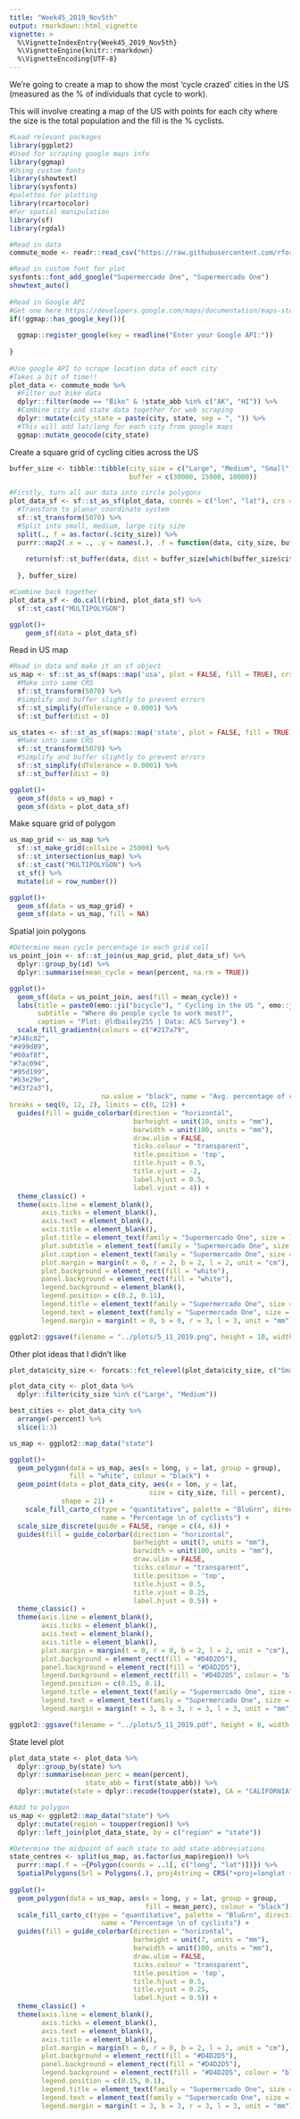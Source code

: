 ```yaml
---
title: "Week45_2019_Nov5th"
output: rmarkdown::html_vignette
vignette: >
  %\VignetteIndexEntry{Week45_2019_Nov5th}
  %\VignetteEngine{knitr::rmarkdown}
  %\VignetteEncoding{UTF-8}
---
```


We're going to create a map to show the most 'cycle crazed' cities in the US (measured as the % of individuals that cycle to work).

This will involve creating a map of the US with points for each city where the size is the total population and the fill is the % cyclists.

```r

#Load relevant packages
library(ggplot2)
#Used for scraping google maps info
library(ggmap)
#Using custom fonts
library(showtext)
library(sysfonts)
#palettes for plotting
library(rcartocolor)
#For spatial manipulation
library(sf)
library(rgdal)

```

```r

#Read in data
commute_mode <- readr::read_csv("https://raw.githubusercontent.com/rfordatascience/tidytuesday/master/data/2019/2019-11-05/commute.csv")

#Read in custom font for plot
sysfonts::font_add_google("Supermercado One", "Supermercado One")
showtext_auto()
  
#Read in Google API
#Get one here https://developers.google.com/maps/documentation/maps-static/get-api-key
if(!ggmap::has_google_key()){
  
  ggmap::register_google(key = readline("Enter your Google API:"))
  
}
  
#Use google API to scrape location data of each city
#Takes a bit of time!!
plot_data <- commute_mode %>%
  #Filter out bike data
  dplyr::filter(mode == "Bike" & !state_abb %in% c("AK", "HI")) %>% 
  #Combine city and state data together for web scraping
  dplyr::mutate(city_state = paste(city, state, sep = ", ")) %>% 
  #This will add lat/long for each city from google maps
  ggmap::mutate_geocode(city_state)

```

Create a square grid of cycling cities across the US

```r

buffer_size <- tibble::tibble(city_size = c("Large", "Medium", "Small"),
                              buffer = c(30000, 15000, 10000))

#Firstly, turn all our data into circle polygons
plot_data_sf <- sf::st_as_sf(plot_data, coords = c("lon", "lat"), crs = CRS("+init=epsg:4326")) %>% 
  #Transform to planar coordinate system
  sf::st_transform(5070) %>% 
  #Split into small, medium, large city size
  split(., f = as.factor(.$city_size)) %>% 
  purrr::map2(.x = ., .y = names(.), .f = function(data, city_size, buffer_size){
    
    return(sf::st_buffer(data, dist = buffer_size[which(buffer_size$city_size == city_size), ]$buffer))
    
  }, buffer_size)

#Combine back together
plot_data_sf <- do.call(rbind, plot_data_sf) %>% 
  sf::st_cast("MULTIPOLYGON")

ggplot()+
    geom_sf(data = plot_data_sf)

```

Read in US map

```r

#Read in data and make it an sf object
us_map <- sf::st_as_sf(maps::map('usa', plot = FALSE, fill = TRUE), crs = CRS("+init=epsg:4326")) %>% 
  #Make into same CRS
  sf::st_transform(5070) %>% 
  #Simplify and buffer slightly to prevent errors
  sf::st_simplify(dTolerance = 0.0001) %>% 
  sf::st_buffer(dist = 0)

us_states <- sf::st_as_sf(maps::map('state', plot = FALSE, fill = TRUE), crs = CRS("+init=epsg:4326")) %>% 
  #Make into same CRS
  sf::st_transform(5070) %>% 
  #Simplify and buffer slightly to prevent errors
  sf::st_simplify(dTolerance = 0.0001) %>% 
  sf::st_buffer(dist = 0)

ggplot()+
  geom_sf(data = us_map) +
  geom_sf(data = plot_data_sf)

```

Make square grid of polygon

```r

us_map_grid <- us_map %>% 
  sf::st_make_grid(cellsize = 25000) %>%
  sf::st_intersection(us_map) %>% 
  sf::st_cast("MULTIPOLYGON") %>%
  st_sf() %>%
  mutate(id = row_number())

ggplot()+
  geom_sf(data = us_map_grid) +
  geom_sf(data = us_map, fill = NA)

```

Spatial join polygons

```r

#Determine mean cycle percentage in each grid cell
us_point_join <- sf::st_join(us_map_grid, plot_data_sf) %>% 
  dplyr::group_by(id) %>% 
  dplyr::summarise(mean_cycle = mean(percent, na.rm = TRUE))

ggplot()+
  geom_sf(data = us_point_join, aes(fill = mean_cycle)) +
  labs(title = paste0(emo::ji("bicycle"), " Cycling in the US ", emo::ji("bicycle")),
       subtitle = "Where do people cycle to work most?",
       caption = "Plot: @ldbailey255 | Data: ACS Survey") +
  scale_fill_gradientn(colours = c("#217a79",
"#348c82",
"#499d89",
"#60af8f",
"#7ac094",
"#95d199",
"#b3e29e",
"#d3f2a3"),
                       na.value = "black", name = "Avg. percentage of cyclists",
breaks = seq(0, 12, 2), limits = c(0, 12)) +
  guides(fill = guide_colorbar(direction = "horizontal",
                               barheight = unit(10, units = "mm"), 
                               barwidth = unit(100, units = "mm"),
                               draw.ulim = FALSE, 
                               ticks.colour = "transparent",
                               title.position = 'top',
                               title.hjust = 0.5,
                               title.vjust = -2,
                               label.hjust = 0.5,
                               label.vjust = 4)) +
  theme_classic() +
  theme(axis.line = element_blank(),
        axis.ticks = element_blank(),
        axis.text = element_blank(),
        axis.title = element_blank(),
        plot.title = element_text(family = "Supermercado One", size = 100, hjust = 0.5, vjust = 0),
        plot.subtitle = element_text(family = "Supermercado One", size = 80, hjust = 0.5, vjust = 0),
        plot.caption = element_text(family = "Supermercado One", size = 50),
        plot.margin = margin(t = 0, r = 2, b = 2, l = 2, unit = "cm"),
        plot.background = element_rect(fill = "white"),
        panel.background = element_rect(fill = "white"),
        legend.background = element_blank(),
        legend.position = c(0.2, 0.11),
        legend.title = element_text(family = "Supermercado One", size = 70),
        legend.text = element_text(family = "Supermercado One", size = 50),
        legend.margin = margin(t = 0, b = 0, r = 3, l = 3, unit = "mm"))

ggplot2::ggsave(filename = "../plots/5_11_2019.png", height = 10, width = 15)

```

Other plot ideas that I didn't like

```r

plot_data$city_size <- forcats::fct_relevel(plot_data$city_size, c("Small", "Medium", "Large"))

plot_data_city <- plot_data %>% 
  dplyr::filter(city_size %in% c("Large", "Medium"))

best_cities <- plot_data_city %>% 
  arrange(-percent) %>% 
  slice(1:3)

us_map <- ggplot2::map_data("state")

ggplot()+
  geom_polygon(data = us_map, aes(x = long, y = lat, group = group),
               fill = "white", colour = "black") +
  geom_point(data = plot_data_city, aes(x = lon, y = lat,
                                   size = city_size, fill = percent),
             shape = 21) +
    scale_fill_carto_c(type = "quantitative", palette = "BluGrn", direction = -1,
                       name = "Percentage \n of cyclists") +
  scale_size_discrete(guide = FALSE, range = c(4, 6)) +
  guides(fill = guide_colorbar(direction = "horizontal",
                               barheight = unit(7, units = "mm"), 
                               barwidth = unit(100, units = "mm"),
                               draw.ulim = FALSE, 
                               ticks.colour = "transparent",
                               title.position = 'top',
                               title.hjust = 0.5,
                               title.vjust = 0.25,
                               label.hjust = 0.5)) +
  theme_classic() +
  theme(axis.line = element_blank(),
        axis.ticks = element_blank(),
        axis.text = element_blank(),
        axis.title = element_blank(),
        plot.margin = margin(t = 0, r = 0, b = 2, l = 2, unit = "cm"),
        plot.background = element_rect(fill = "#D4D2D5"),
        panel.background = element_rect(fill = "#D4D2D5"),
        legend.background = element_rect(fill = "#D4D2D5", colour = "black"),
        legend.position = c(0.15, 0.1),
        legend.title = element_text(family = "Supermercado One", size = 25),
        legend.text = element_text(family = "Supermercado One", size = 15),
        legend.margin = margin(t = 3, b = 3, r = 3, l = 3, unit = "mm"))

ggplot2::ggsave(filename = "../plots/5_11_2019.pdf", height = 8, width = 12)

```

State level plot

```r

plot_data_state <- plot_data %>% 
  dplyr::group_by(state) %>% 
  dplyr::summarise(mean_perc = mean(percent),
                   state_abb = first(state_abb)) %>% 
  dplyr::mutate(state = dplyr::recode(toupper(state), CA = "CALIFORNIA"))

#Add to polygon
us_map <- ggplot2::map_data("state") %>% 
  dplyr::mutate(region = toupper(region)) %>% 
  dplyr::left_join(plot_data_state, by = c("region" = "state"))

#Determine the midpoint of each state to add state abbreviations
state_centres <- split(us_map, as.factor(us_map$region)) %>% 
  purrr::map(.f = ~{Polygon(coords = ..1[, c("long", "lat")])}) %>% 
  SpatialPolygons(Srl = Polygons(.), proj4string = CRS("+proj=longlat +ellps=WGS84 +datum=WGS84 +no_defs"))
  
ggplot()+
  geom_polygon(data = us_map, aes(x = long, y = lat, group = group,
                                  fill = mean_perc), colour = "black") +
  scale_fill_carto_c(type = "quantitative", palette = "BluGrn", direction = -1,
                       name = "Percentage \n of cyclists") +
  guides(fill = guide_colorbar(direction = "horizontal",
                               barheight = unit(7, units = "mm"), 
                               barwidth = unit(100, units = "mm"),
                               draw.ulim = FALSE, 
                               ticks.colour = "transparent",
                               title.position = 'top',
                               title.hjust = 0.5,
                               title.vjust = 0.25,
                               label.hjust = 0.5)) +
  theme_classic() +
  theme(axis.line = element_blank(),
        axis.ticks = element_blank(),
        axis.text = element_blank(),
        axis.title = element_blank(),
        plot.margin = margin(t = 0, r = 0, b = 2, l = 2, unit = "cm"),
        plot.background = element_rect(fill = "#D4D2D5"),
        panel.background = element_rect(fill = "#D4D2D5"),
        legend.background = element_rect(fill = "#D4D2D5", colour = "black"),
        legend.position = c(0.15, 0.1),
        legend.title = element_text(family = "Supermercado One", size = 25),
        legend.text = element_text(family = "Supermercado One", size = 15),
        legend.margin = margin(t = 3, b = 3, r = 3, l = 3, unit = "mm"))

```